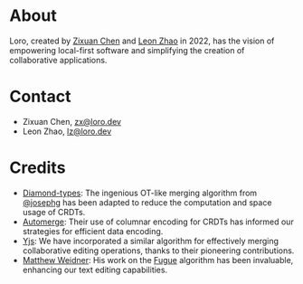 # About

Loro, created by [Zixuan Chen](http://github.com/zxch3n) and
[Leon Zhao](https://github.com/Leeeon233) in 2022, has the vision of empowering
local-first software and simplifying the creation of collaborative applications.

# Contact

- Zixuan Chen, zx@loro.dev
- Leon Zhao, lz@loro.dev

# Credits

- [Diamond-types](https://github.com/josephg/diamond-types): The ingenious OT-like merging algorithm from [@josephg](https://github.com/josephg) has been adapted to reduce the computation and space usage of CRDTs.
- [Automerge](https://github.com/automerge/automerge): Their use of columnar encoding for CRDTs has informed our strategies for efficient data encoding.
- [Yjs](https://github.com/yjs/yjs): We have incorporated a similar algorithm for effectively merging collaborative editing operations, thanks to their pioneering contributions.
- [Matthew Weidner](https://mattweidner.com/): His work on the [Fugue](https://arxiv.org/abs/2305.00583) algorithm has been invaluable, enhancing our text editing capabilities.
